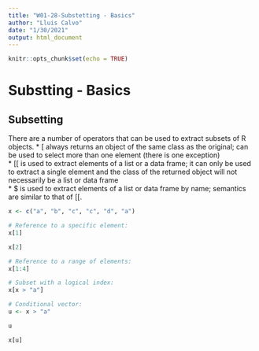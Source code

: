 ```yaml
---
title: "W01-28-Substetting - Basics"
author: "Lluis Calvo"
date: "1/30/2021"
output: html_document
---
```


```r
knitr::opts_chunk$set(echo = TRUE)
```

# Substting - Basics

## Subsetting

There are a number of operators that can be used to extract subsets of R objects.
* [ always returns an object of the same class as the original; can be used to select more than one element (there is one exception)  
* [[ is used to extract elements of a list or a data frame; it can only be used to extract a single element and the class of the returned object will not necessarily be a list or data frame  
* $ is used to extract elements of a list or data frame by name; semantics are similar to that of [[.  

```r
x <- c("a", "b", "c", "c", "d", "a")

# Reference to a specific element:
x[1]

x[2]

# Reference to a range of elements:
x[1:4]

# Subset with a logical index:
x[x > "a"]

# Conditional vector:
u <- x > "a"

u

x[u]

```

